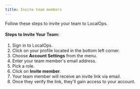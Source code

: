 ```yaml
---
title: Invite team members
---
```


Follow these steps to invite your team to LocalOps.

#### Steps to Invite Your Team:

1. Sign in to LocalOps.
2. Click on your profile located in the bottom left corner.
3. Choose **Account Settings** from the menu.
4. Enter your team member's email address.
5. Pick a role.
6. Click on **Invite member**.
7. Your team member will receive an invite link via email.
8. Once they verify the link, they'll gain access to your account.
